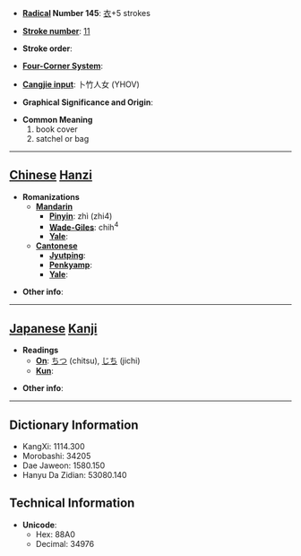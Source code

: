 * '''[[Wiktionary:Chinese radical index| Radical]] Number 145''': [[Wiktionary:Chinese radical index 衣|衣]]+5 strokes

* '''[[Wiktionary:Chinese total strokes index|Stroke number]]''': [[Wiktionary:Chinese total strokes index 11|11]]

* '''Stroke order''': 

* '''[[Wiktionary:Chinese four corner index|Four-Corner System]]''': 

* '''[[Wiktionary:Chinese Cangjie index|Cangjie input]]''': 卜竹人女 (YHOV)

* '''Graphical Significance and Origin''': 

* '''Common Meaning'''
*#book cover
*# satchel or bag


----

== [[Chinese]] [[Hanzi]] ==

* '''Romanizations'''
** '''[[Mandarin]]'''
*** '''[[Pinyin]]''': zhì (zhi4)
*** '''[[Wade-Giles]]''': chih<sup>4</sup>
*** '''[[Yale]]''': 
** '''[[Cantonese]]'''
*** '''[[Jyutping]]''':
*** '''[[Penkyamp]]''': 
*** '''[[Yale]]''': 

* '''Other info''': 

----

== [[Japanese]] [[Kanji]] ==

* '''Readings'''
** '''[[On]]''': [[ちつ]] (chitsu), [[じち]] (jichi)
** '''[[Kun]]''': 

* '''Other info''':  

----

== Dictionary Information ==

* KangXi: 1114.300
* Morobashi: 34205
* Dae Jaweon: 1580.150
* Hanyu Da Zidian: 53080.140

== Technical Information ==

* '''Unicode''':
** Hex: 88A0
** Decimal: 34976